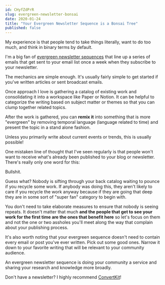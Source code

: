 ```yaml
---
id: CHyfZdPrR
slug: evergreen-newsletter-bonsai
date: 2020-01-24
title: "Your Evergreen Newsletter Sequence is a Bonsai Tree"
published: false
---
```


My experience is that people tend to take things literally, want to do too much, and think in binary terms by default.

I'm a big fan of [evergreen newsletter sequences](/shadow-newsletter-for-evergreen-emails-in-convertkit) that line up a series of emails that get sent to your email list once a week when they subscribe to your newsletter.

The mechanics are simple enough. It's usually fairly simple to get started if you've written articles or sent broadcast emails.

Once approach I love is gathering a catalog of existing work and consolidating it into a workspace like Paper or Notion. It can be helpful to categorize the writing based on subject matter or themes so that you can clump together related topics.

After the work is gathered, you can **remix it** into something that is more "evergreen" by removing temporal language (language related to time) and present the topic in a stand alone fashion.

Unless you primarily write about current events or trends, this is usually possible!

One mistaken line of thought that I've seen regularly is that people won't want to receive what's already been published to your blog or newsletter. There's really only one word for this:

Bullshit.

Guess what? Nobody is sifting through your back catalog waiting to pounce if you recycle some work. If anybody was doing this, they aren't likely to care if you recycle the work anyway because if they are going that deep they are in some sort of "super fan" category to begin with.

You don't need to take elaborate measures to ensure that nobody is seeing repeats. It doesn't matter that much **and the people that get to see your work for the first time are the ones that benefit here** so let's focus on them and not the one or two assholes you'll meet along the way that complain about your publishing process.

It's also worth noting that your evergreen sequence doesn't need to contain every email or post you've ever written. Pick out some good ones. Narrow it down to your favorite writing that will be relevant to your community audience.

An evergreen newsletter sequence is doing your community a service and sharing your research and knowledge more broadly.

Don't have a newsletter? I highly recommend [ConvertKit](https://convertkit.com?lmref=ia534A)!
